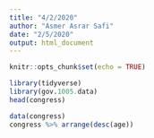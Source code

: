 ```yaml
---
title: "4/2/2020"
author: "Asmer Asrar Safi"
date: "2/5/2020"
output: html_document
---
```


```r
knitr::opts_chunk$set(echo = TRUE)
```

```r
library(tidyverse) 
library(gov.1005.data)
head(congress)
```
```r
data(congress)
congress %>% arrange(desc(age))
```


